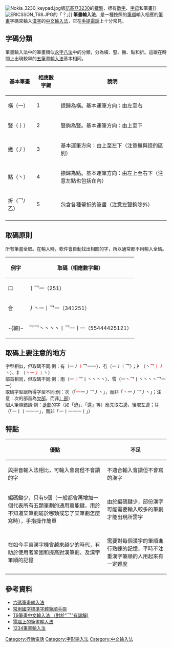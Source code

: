 {{Mergefrom |1=五笔画输入法|time=2014-03-03T07:25:11+00:00}}
{{中文输入法
  |
  |2=2000年代
  |3=字型
  |4=[[File:Chinese_Stroke_Input_Method.jpg|File:Chinese Stroke Input Method.jpg]]
}}
[[File:Nokia_3230_keypad.jpg|thumb]]版[[诺基亚_3230|諾基亞3230]]的[[鍵盤|鍵盤]]，標有[[數字|數字]]、[[拉丁字母|字母]]和筆畫]]
[[File:ERICSSON_T68.JPG|thumb]]的<kbd>「？」</kbd>]]
'''筆畫輸入法'''，是一種按照的[[筆順|筆順]]輸入相應的[[筆畫|筆畫]]字碼來輸入[[漢字|漢字]]的[[中文輸入法|中文輸入法]]，它在[[移动電話|手提電話]]上十分常見。

==字碼分類==
筆畫輸入法中的筆畫類似[[永字八法|永字八法]]中的分類，分為橫、豎、撇、點和折。這跟在時間上出現較早的[[五筆畫輸入法|五筆畫輸入法]]基本相同。

{| class="wikitable"
|-
!基本筆畫
!相應數字鍵
!說明
|-
|橫（一）
|1
|提歸為橫。基本運筆方向：由左至右
|-
|豎（丨）
|2
|豎鉤為豎。基本運筆方向：由上至下
|-
|撇（丿）
|3
|基本運筆方向：由上至左下（注意撇與提的區別）
|-
|點（丶）
|4
|捺歸為點。基本運筆方向：由左上至右下（注意左點也包括在內）
|-
|折（乛/乙）
|5
|包含各種帶折的筆畫（注意左豎鉤除外）
|-
|}

==取碼原則==

所有筆畫全取。在輸入時，軟件會自動找出相關的字，所以通常都不用輸入全碼。

{| class="wikitable"
|-
!例字
!取碼（相應數字鍵）
|-
|口
|丨乛一（251）
|-
|合
|丿丶一丨乛一（341251）
|-
| -{細}-
|乛乛丶丶丶丶丨乛一丨一（55444425121）
|}

==取碼上要注意的地方==
;字型相似，但取碼不同:例：有（一丿<span style="color:red">丿</span>乛一一）、冇（一丿<span style="color:red">丨</span>乛）；衤（丶<span style="color:red">乛丨丿</span>丶）、礻（丶<span style="color:red">一丿丨</span>丶）
;部首相同，但取碼不同:例：雨（一<span style="color:red">丨</span>乛丨丶丶丶丶）、雪（一<span style="color:red">丶</span>乛丨丶丶丶丶乛一一）
;取碼字型跟所得字型不同:例：次（「<span style="color:red">一</span>一丿乛丿丶」，而非「<span style="color:red">丶</span>一丿乛丿丶」；注意：次的部首為[[欠部|欠部]]，而非[[冫部|冫部]]）
;個人筆順錯誤:例：[[辵部|辵部]]的字（如「迫」、「還」等）應先取右邊，後取左邊；耳（「一丨丨一一一」，而非「一丨一一一丨」）

==特點==
{| class="wikitable"
|-
! 優點 !! 不足
|-
| 與拼音輸入法相比，可輸入會寫但不會讀的字 || 不適合輸入會讀但不會寫的漢字
|-
| 編碼鍵少，只有5個（一般都會再增加一個代表所有五類筆劃的通用萬能鍵，用於不知道某筆劃屬於哪類或忘了某筆劃怎麼寫時），手指操作簡單 || 由於編碼鍵少，部份漢字可能需要輸入較多的筆劃才能出現所需字
|-
|在如今手寫漢字機會越來越少的時代，有助於使用者鞏固和提高對漢筆劃、及漢字筆順的記憶 || 需要對每個漢字的筆順進行熟練的記憶，平時不注重漢字筆順的人用起來有一定難度
|}

==參考資料==
*[http://www.miniapps.hk/g6code/index.html 六碼筆畫輸入法] {{Wayback|url=http://www.miniapps.hk/g6code/index.html |date=20151123134524 }}
*[http://www.edu.tw/files/site_content/M0001/bishuen/c8.htm?open 常用國字標準字體筆順手冊] {{Wayback|url=http://www.edu.tw/files/site_content/M0001/bishuen/c8.htm?open |date=20080514203019 }}
*[https://web.archive.org/web/20090320232150/http://www.johnsonjudy.com/t9/ T9筆畫中文輸入法 （對於"乛"有詳解)]
*[http://www.haobihua.com/ 電腦上的筆畫輸入法] {{Wayback|url=http://www.haobihua.com/ |date=20200702190653 }}
*[http://www.1234bh.com/ 1234筆畫輸入法] {{Wayback|url=http://www.1234bh.com/ |date=20150423152810 }}


[[Category:行動電話|Category:行動電話]]
[[Category:字形输入法|Category:字形输入法]]
[[Category:中文输入法|Category:中文输入法]]